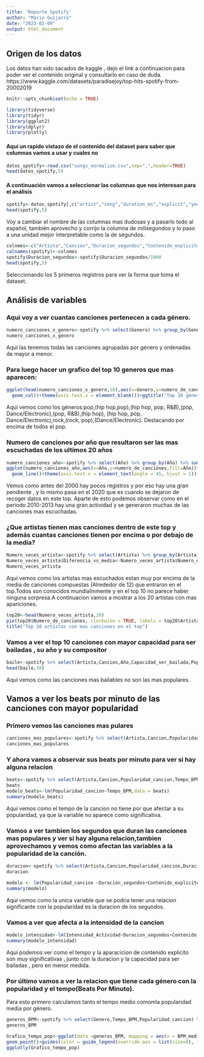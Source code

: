 ---
title: 'Reporte Spotify'
author: "Mario Guijarro"
date: "2023-02-09"
output: html_document
---

## Origen de los datos
Los datos han sido sacados de kaggle , dejo el link a continuacion para poder ver el contenido original y consultarlo en caso de duda.
https://www.kaggle.com/datasets/paradisejoy/top-hits-spotify-from-20002019
```{r setup, include=FALSE}
knitr::opts_chunk$set(echo = TRUE)
```

```{r carga de librerias,include=FALSE}
library(tidyverse)
library(tidyr)
library(ggplot2)
library(dplyr)
library(plotly)
```


#### Aquí un rapido vistazo de el contenido del dataset para saber que columnas vamos a usar y cuales no
```{r importacion de datos, include=TRUE}
datos_spotify<-read.csv("songs_normalize.csv",sep=",",header=TRUE)
head(datos_spotify,5)
```
#### A continuación vamos a seleccionar las columnas que nos interesan para el análisis
```{r}
spotify<-datos_spotify[,c("artist","song","duration_ms","explicit","year","popularity","tempo","genre","danceability","speechiness","energy")]
head(spotify,5)
```
Voy a cambiar el nombre de las columnas mas dudosas y a pasarlo todo al español, también aprovecho y corrijo la columna de milisegundos y lo paso a una unidad mejor interpretable como la de segundos.
```{r}
colnmes<-c("Artista","Cancion","Duracion_segundos","Contenido_explicito","Año","Popularidad_cancion","Tempo_BPM","Genero","Capacidad_ser_bailada","Presencia_de_palabras","Intensidad_Actividad")
colnames(spotify)<-colnmes
spotify$Duracion_segundos<-spotify$Duracion_segundos/1000
head(spotify,5)
```
Seleccionando los 5 primeros registros para ver la forma que toma el dataset.

## Análisis de variables

### Aqui voy a ver cuantas canciones pertenecen a cada género.
```{r}
numero_canciones_x_genero<-spotify %>% select(Genero) %>% group_by(Genero) %>% summarise(numero_de_canciones=n()) %>% arrange(desc(numero_de_canciones))
numero_canciones_x_genero

```
Aquí las tenemos todas las canciones agrupadas por género y ordenadas de mayor a menor.

### Para luego hacer un grafico del top 10 generos que mas aparecen:
```{r}
ggplot(head(numero_canciones_x_genero,10),aes(x=Genero,y=numero_de_canciones,fill=Genero))+
  geom_col()+theme(axis.text.x = element_blank())+ggtitle("Top 10 géneros de las canciones mas escuchadas")
```

Aquí vemos como los géneros:pop,(hip hop,pop),(hip hop, pop, R&B),(pop, Dance/Electronic),(pop, R&B),(hip hop),	(hip hop, pop, Dance/Electronic),rock,(rock, pop),(Dance/Electronic).
Destacando por encima de todos el pop.

### Numero de canciones por año que resultaron ser las mas escuchadas de los ultimos 20 años
```{r}
numero_canciones_año<-spotify %>% select(Año) %>% group_by(Año) %>% summarise(numero_de_canciones=n()) %>% arrange(Año)
ggplot(numero_canciones_año,aes(x=Año,y=numero_de_canciones,fill=Año))+
  geom_line()+theme(axis.text.x = element_text(angle = 45, hjust = 1))+ggtitle("Número de canciones por año")
```

Vemos como antes del 2000 hay pocos registros y por eso hay una gran pendiente , y lo mismo pasa en el 2020 que es cuando se dejaron de recoger datos en este top.
Aparte de esto podemos observar como en el periodo 2010-2013 hay una gran actividad y se generaron muchas de las canciones mas escuchadas.

### ¿Que artistas tienen mas canciones dentro de este top y además cuantas canciones tienen por encima o por debajo de la media?
```{r}
Numero_veces_artista<-spotify %>% select(Artista) %>% group_by(Artista) %>% summarise(Numero_de_canciones=n()) %>%  arrange(desc(Numero_de_canciones))
Numero_veces_artista$Diferencia_vs_media<-Numero_veces_artista$Numero_de_canciones-mean(Numero_veces_artista$Numero_de_canciones)
Numero_veces_artista
```

Aquí vemos como los artistas mas escuchados estan muy por encima de la media de canciones compuestas (Alrededor de 12) que entraron en el top.Todos son conocidos mundialmmente y en el top 10 no parece haber ninguna sorpresa.A continuacion vamos a mostrar a los 20 artistas con mas apariciones.
```{r}
top20<-head(Numero_veces_artista,20)
pie(top20$Numero_de_canciones, clockwise = TRUE, labels = top20$Artista)
title("Top 20 artistas con mas canciones en el top")

```

### Vamos a ver el top 10 canciones con mayor capacidad para ser bailadas , su año y su compositor
```{r}
baile<-spotify %>% select(Artista,Cancion,Año,Capacidad_ser_bailada,Popularidad_cancion) %>% group_by(Capacidad_ser_bailada) %>% arrange(desc(Capacidad_ser_bailada))
head(baile,10)
```

Aquí vemos como las canciones mas bailables no son las mas populares.

## Vamos a ver los beats por minuto de las canciones con mayor popularidad

### Primero vemos las canciones mas pulares
```{r}
canciones_mas_populares<-spotify %>% select(Artista,Cancion,Popularidad_cancion) %>% group_by(Popularidad_cancion) %>% arrange(desc(Popularidad_cancion))
canciones_mas_populares
```


### Y ahora vamos a observar sus beats por minuto para ver si hay alguna relacion

```{r}
beats<-spotify %>% select(Artista,Cancion,Popularidad_cancion,Tempo_BPM) %>% group_by(Popularidad_cancion) %>% arrange(desc(Popularidad_cancion))
beats
modelo_beats<-lm(Popularidad_cancion~Tempo_BPM,data = beats)
summary(modelo_beats)
```
Aquí vemos como el tempo de la cancion no tiene por que afectar a su popularidad, ya que la variable no aparece como significativa.

### Vamos a ver tambien los segundos que duran las canciones mas populares y ver si hay alguna relacion,tambien aprovechamos y vemos como afectan las variables a la popularidad de la canción.
```{r}
duracion<-spotify %>% select(Artista,Cancion,Popularidad_cancion,Duracion_segundos) %>% group_by(Popularidad_cancion) %>% arrange(desc(Popularidad_cancion))
duracion
```
```{r}
modelo <- lm(Popularidad_cancion ~Duracion_segundos+Contenido_explicito+Tempo_BPM+Capacidad_ser_bailada+Presencia_de_palabras+Intensidad_Actividad, data =spotify)
summary(modelo)

```
Aquí vemos como la unica variable que se podria tener una relacion significante con la popularidad es la duracion de los segundos.

### Vamos a ver que afecta a la intensidad de la cancion
```{r}
modelo_intensidad<-lm(Intensidad_Actividad~Duracion_segundos+Contenido_explicito+Tempo_BPM+Capacidad_ser_bailada+Presencia_de_palabras, data =spotify)
summary(modelo_intensidad)
```
Aquí podemos ver como el tempo y la aparacicion de contenido explicito son muy significativas , junto con la duracion y la capacidad para ser bailadas , pero en menor medida.

### Por último vamos a ver la relacion que tiene cada género con la popularidad y  el tempo(Beats Por Minuto).

Para esto primero calculamos tanto el tempo medio comomla popularidad media por género.
```{r}
generos_BPM<-spotify %>% select(Genero,Tempo_BPM,Popularidad_cancion) %>% group_by(Genero) %>% summarise(BPM_medio=mean(Tempo_BPM),Popularidad_media=mean(Popularidad_cancion))
generos_BPM

Grafico_tempo_pop<-ggplot(data =generos_BPM, mapping = aes(x = BPM_medio, y = Popularidad_media, color=Genero)) +
geom_point()+guides(color = guide_legend(override.aes = list(size=0), title.position = "rigth"))
ggplotly(Grafico_tempo_pop)
```
